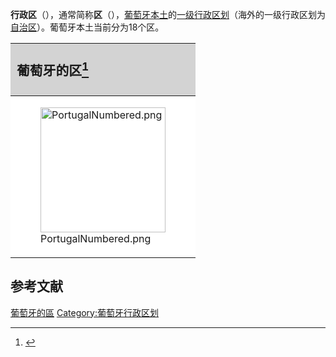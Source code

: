 {{Infobox subdivision type
| name              = 区<br>distrito    
| map               = Continental Portugal districts.png              
| category          = [[葡萄牙行政區劃|一级行政区划]]        
| territory         = {{POR}}
| upper_unit        = 
| start_date        = 1835年
| legislation_begin = 
| legislation_end   = 
| end_date          = 
| current_number    = 18  
| number_date       = 
| type              = 
| status            = 
| exofficio         = 
| population_range  = 127,018–2,135,992 
| area_range        = 2,255–10,225 km²    
| government        = 
| subdivision       = [[市镇_(葡萄牙)|市镇]]
| subdivision1      = [[堂区_(葡萄牙)|堂区]]
}}
'''行政区'''（{{lang-pt|distrito administrativo}}），通常简称'''区'''（{{lang-pt|distrito}}），[[葡萄牙本土|葡萄牙本土]]的[[葡萄牙行政區劃|一级行政区划]]（海外的一级行政区划为[[自治区_(葡萄牙)|自治区]]）。葡萄牙本土当前分为18个区。

{| class="toccolours" style="width:100%; margin:auto; margin:1px; text-align:center; border-spacing: 0px; font-size:95%"
|-
! colspan="9" style="text-align:left; background:lightgrey; padding-left:10px; font-size:130%;"| 葡萄牙的区<ref>{{cite web |url=http://www.distritosdeportugal.com/ |title=Districts of Portugal |publisher=Distritosdeportugal.com |accessdate=22 August 2010 |archive-date=2018-12-26 |archive-url=https://web.archive.org/web/20181226150054/http://www.distritosdeportugal.com/%20 |dead-url=yes }}</ref>
|- style="font-size:95%; width:15%; background:white;"
| rowspan="10" style="background:white;"|[[File:PortugalNumbered.png|200px]]
! style="border-bottom:1px solid black;"|  
! style="border-bottom:1px solid black;"| 区
! style="border-bottom:1px solid black;"| 面积
! style="border-bottom:1px solid black;"| 人口

! style="border-bottom:1px solid black;"|  
! style="border-bottom:1px solid black;"| 区
! style="border-bottom:1px solid black;"| 面积
! style="border-bottom:1px solid black;"| 人口
|- 
| style="width:2.5%; background:#f0f0f0; border:1px solid white"  | 1
| style="text-align:left; padding-left:5px;"| [[里斯本區|里斯本]]
| {{convert|2761|km2|0|abbr=on}}
| 2,250,533
| style="width:2.5%; background:#f0f0f0; border:1px solid white"  | 10
| style="text-align:left; padding-left:5px;"| [[瓜達區|瓜達]]
| {{convert|5518|km2|0|abbr=on}}
| 160,939
|-
| style="width:2.5%; background:#f0f0f0; border:1px solid white"  | 2
| style="text-align:left; padding-left:5px;"| [[萊里亞區|萊里亞]]
| {{convert|3517|km2|0|abbr=on}}
| 470,930
| style="width:2.5%; background:#f0f0f0; border:1px solid white"  | 11
| style="text-align:left; padding-left:5px;"| [[科英布拉區|科英布拉]]
| {{convert|3947|km2|0|abbr=on}}
| 430,104
|-
| style="width:2.5%; background:#f0f0f0; border:1px solid white"  | 3
| style="text-align:left; padding-left:5px;"| [[聖塔倫區|聖塔倫]]
| {{convert|6747|km2|0|abbr=on}}
| 453,638
| style="width:2.5%; background:#f0f0f0; border:1px solid white"  | 12
| style="text-align:left; padding-left:5px;"| [[阿威羅區|阿威羅]]
| {{convert|2808|km2|0|abbr=on}}
| 714,200
|-
| style="width:2.5%; background:#f0f0f0; border:1px solid white"  | 4
| style="text-align:left; padding-left:5px;"| [[塞圖巴爾區|塞圖巴爾]]
| {{convert|5064|km2|0|abbr=on}}
| 851,258
| style="width:2.5%; background:#f0f0f0; border:1px solid white"  | 13
| style="text-align:left; padding-left:5px;"| [[維塞烏區|維塞烏]]
| {{convert|5007|km2|0|abbr=on}}
| 377,653
|-
| style="width:2.5%; background:#f0f0f0; border:1px solid white"  | 5
| style="text-align:left; padding-left:5px;"| [[貝雅區|貝雅]]
| {{convert|10225|km2|0|abbr=on}}
| 152,758
| style="width:2.5%; background:#f0f0f0; border:1px solid white"  | 14
| style="text-align:left; padding-left:5px;"| [[布拉干薩區|布拉干薩]]
| {{convert|6608|km2|0|abbr=on}}
| 136,252
|-
| style="width:2.5%; background:#f0f0f0; border:1px solid white"  | 6
| style="text-align:left; padding-left:5px;"| [[法魯區|法魯]]
| {{convert|4960|km2|0|abbr=on}}
| 451,006
| style="width:2.5%; background:#f0f0f0; border:1px solid white"  | 15
| style="text-align:left; padding-left:5px;"| [[雷亞爾城區|雷亞爾城]]
| {{convert|4328|km2|0|abbr=on}}
| 206,661
|-
| style="width:2.5%; background:#f0f0f0; border:1px solid white"  | 7
| style="text-align:left; padding-left:5px;"| [[埃武拉區|埃武拉]]
| {{convert|7393|km2|0|abbr=on}}
| 166,706
| style="width:2.5%; background:#f0f0f0; border:1px solid white"  | 16
| style="text-align:left; padding-left:5px;"| [[波爾圖區|波爾圖]]
| {{convert|2395|km2|0|abbr=on}}
| 1,817,117
|-
| style="width:2.5%; background:#f0f0f0; border:1px solid white"  | 8
| style="text-align:left; padding-left:5px;"| [[波塔萊格雷區|波塔萊格雷]]
| {{convert|6065|km2|0|abbr=on}}
| 118,506
| style="width:2.5%; background:#f0f0f0; border:1px solid white"  | 17
| style="text-align:left; padding-left:5px;"| [[布拉加區|布拉加]]
| {{convert|2673|km2|0|abbr=on}}
| 848,185
|-
| style="width:2.5%; background:#f0f0f0; border:1px solid white"  | 9
| style="text-align:left; padding-left:5px;"| [[布朗庫堡區|布朗庫堡]]
| {{convert|6675|km2|0|abbr=on}}
| 196,264
| style="width:2.5%; background:#f0f0f0; border:1px solid white"  | 18
| style="text-align:left; padding-left:5px;"| [[維亞納堡區|維亞納堡]]
| {{convert|2255|km2|0|abbr=on}}
| 244,836
|}

== 参考文献 ==
{{Reflist}}

[[Category:葡萄牙的區|]]
[[Category:葡萄牙行政区划|Category:葡萄牙行政区划]]